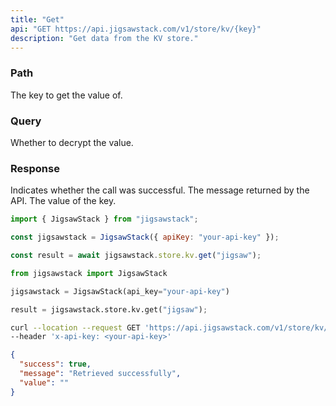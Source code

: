 ```yaml
---
title: "Get"
api: "GET https://api.jigsawstack.com/v1/store/kv/{key}"
description: "Get data from the KV store."
---
```


### Path

<ParamField path="key" type="string" required>
  The key to get the value of.
</ParamField>

### Query

<ParamField query="decrypt" type="boolean">
  Whether to decrypt the value.
</ParamField>

<Snippet file="header.mdx" />

### Response

<ResponseField name="success" type="boolean">
  Indicates whether the call was successful.
</ResponseField>

<ResponseField name="message" type="string">
  The message returned by the API.
</ResponseField>

<ResponseField name="value" type="string">
  The value of the key.
</ResponseField>

<RequestExample>

```javascript Node.js
import { JigsawStack } from "jigsawstack";

const jigsawstack = JigsawStack({ apiKey: "your-api-key" });

const result = await jigsawstack.store.kv.get("jigsaw");
```

```python Python
from jigsawstack import JigsawStack

jigsawstack = JigsawStack(api_key="your-api-key")

result = jigsawstack.store.kv.get("jigsaw");
```

```bash cURL
curl --location --request GET 'https://api.jigsawstack.com/v1/store/kv/{key}' \
--header 'x-api-key: <your-api-key>'
```

</RequestExample>

<ResponseExample>

```json Response
{
  "success": true,
  "message": "Retrieved successfully",
  "value": ""
}
```

</ResponseExample>
